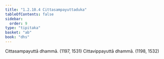```yaml
---
title: "1.2.10.4 Cittasampayuttaduka"
tableOfContents: false
sidebar:
  order: 9
type: "tipitaka"
basket: "ab"
book: "dhs"
---
```



<DynamicBreadcrumb />

<Division number="80" book="dhs" bookNo="29" page="11">

<Paragraph number="192" book="dhs">
Cittasampayuttā dhammā. (<Emphasis>1197, 1531</Emphasis>)
</Paragraph>

<Paragraph number="193" book="dhs">
Cittavippayuttā dhammā. (<Emphasis>1198, 1532</Emphasis>)
</Paragraph>
</Division>